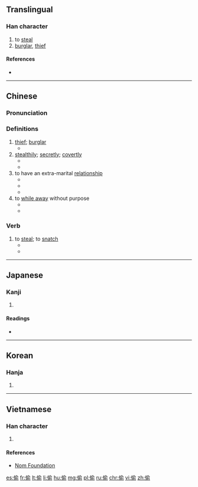 {{also|偸}}
==Translingual==

===Han character===
{{Han char|rn=9|rad=人|as=09|sn=11|four=2822<sub>1</sub>|canj=人人一弓 (OOMN)|ids=⿰[[亻]][[俞]]}}

# to [[steal]]
# [[burglar]], [[thief]]

====References====
* {{Han ref|kx=0112.030|dj=0239.020|hdz=10193.020|uh=5077|ud=20599}}

----
==Chinese==
{{zh-forms}}

===Pronunciation===
{{zh-pron
|m=tōu
|c=tau1
|cat=v
}}

===Definitions===
{{zh-hanzi}}

# [[thief]]; [[burglar]]
#* {{zh-l|小偷|thief}}
#  [[stealthily]]; [[secretly]]; [[covertly]]
#* {{zh-l|偷看|to peek, to peep}}
#* {{zh-l|偷听|to eavedrop}}
# to have an extra-marital [[relationship]]
#* {{zh-l|偷情|adultery}}
#* {{zh-l|偷腥|to have an affair}}
#* {{zh-l|偷汉/偷漢|to take a lover}}
# to [[while away]] without purpose
#* {{zh-l|偷懒/偷懶|to be lazy}}
#* {{zh-l|偷生|to live without purpose}}

===Verb===
{{zh-verb}}

# to [[steal]]; to [[snatch]]
#* {{zh-usex|我們 的 錢 被 '''偷''' 了。|We had our money '''stolen'''.}}  
#* {{zh-usex|扒手 '''偷''' 了 她 的 皮 夹子 跑 了。|The pickpocket '''pinched''' her purse and ran away.}}  
----

==Japanese==

===Kanji===
{{ja-kanji|grade=|rs=人09}}

# {{defn|lang=ja|sort=人09}}

====Readings====
* {{ja-readings|on=[[ちゅう]] (chū), [[とう]] (tō)|kun=[[ぬすむ]] (nusumu)}}

----

==Korean==

===Hanja===
{{ko-hanja|hangeul=투|rv=tu|mr=t'u}}

# {{defn|lang=ko|sort=人09}}

----

==Vietnamese==

===Han character===
{{vi-hantu|[[thầu]], [[du]], [[thâu]]|rs=人09}}

# {{defn|lang=vi|sort=人09}}

====References====
*[http://nomfoundation.org/common/nom_details.php?codepoint=5077 Nom Foundation]

[[es:偷]]
[[fr:偷]]
[[lt:偷]]
[[li:偷]]
[[hu:偷]]
[[mg:偷]]
[[pl:偷]]
[[ru:偷]]
[[chr:偷]]
[[vi:偷]]
[[zh:偷]]